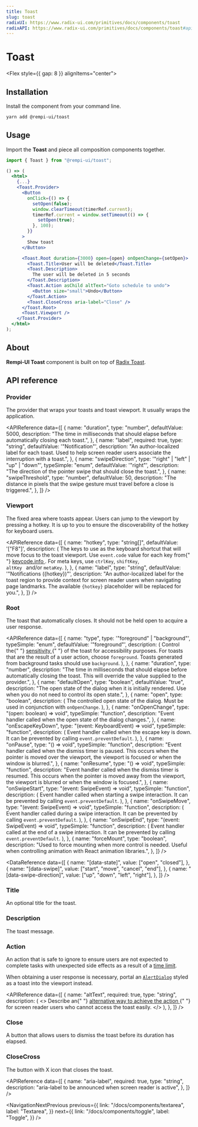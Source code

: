 ```yaml
---
title: Toast
slug: toast
radixUI: https://www.radix-ui.com/primitives/docs/components/toast
radixAPI: https://www.radix-ui.com/primitives/docs/components/toast#api-reference
---
```


# Toast

<Description text="A succinct message that is displayed temporarily." />

<Flex style={{ gap: 8 }} alignItems="center">
  <RadixUI href="https://www.radix-ui.com/primitives/docs/components/toast" />
  <RadixAPI href="https://www.radix-ui.com/primitives/docs/components/toast#api-reference" />
  <SelectVersion />
</Flex>

<PreviewComponent name="toast" />

## Installation

Install the component from your command line.

```bash
yarn add @rempi-ui/toast
```

## Usage

Import the <strong>Toast</strong> and piece all composition components together.

```jsx
import { Toast } from "@rempi-ui/toast";

() => (
  <html>
    {...}
    <Toast.Provider>
      <Button
        onClick={() => {
          setOpen(false);
          window.clearTimeout(timerRef.current);
          timerRef.current = window.setTimeout(() => {
            setOpen(true);
          }, 100);
        }}
      >
        Show toast
      </Button>

      <Toast.Root duration={3000} open={open} onOpenChange={setOpen}>
        <Toast.Title>User will be deleted</Toast.Title>
        <Toast.Description>
          The user will be deleted in 5 seconds
        </Toast.Description>
        <Toast.Action asChild altText="Goto schedule to undo">
          <Button size="small">Undo</Button>
        </Toast.Action>
        <Toast.CloseCross aria-label="Close" />
      </Toast.Root>
      <Toast.Viewport />
    </Toast.Provider>
  </html>
);
```

## About

<strong>Rempi-UI Toast</strong> component is built on top of [Radix Toast](https://www.radix-ui.com/primitives/docs/components/toast).

## API reference

### Provider

The provider that wraps your toasts and toast viewport. It usually wraps the application.

<MoreInfo
  componentName="Radix Toast Provider"
  componentLink="https://www.radix-ui.com/primitives/docs/components/toast#portal"
/>

<APIReference
  data={[
    {
      name: "duration",
      type: "number",
      defaultValue: 5000,
      description:
        "The time in milliseconds that should elapse before automatically closing each toast.",
    },
    {
      name: "label",
      required: true,
      type: "string",
      defaultValue: '"Notification"',
      description:
        "An author-localized label for each toast. Used to help screen reader users associate the interruption with a toast.",
    },
    {
      name: "swipeDirection",
      type: '"right" | "left" | "up" | "down"',
      typeSimple: "enum",
      defaultValue: '"right"',
      description:
        "The direction of the pointer swipe that should close the toast.",
    },
    {
      name: "swipeThreshold",
      type: "number",
      defaultValue: 50,
      description:
        "The distance in pixels that the swipe gesture must travel before a close is triggered.",
    },
  ]}
/>

### Viewport

The fixed area where toasts appear. Users can jump to the viewport by pressing a hotkey. It is up to you to ensure the discoverability of the hotkey for keyboard users.

<MoreInfo
  componentName="Radix Toast Viewport"
  componentLink="https://www.radix-ui.com/primitives/docs/components/toast#viewport"
/>

<APIReference
  data={[
    {
      name: "hotkey",
      type: "string[]",
      defaultValue: '["F8"]',
      description: (
        <span>
          The keys to use as the keyboard shortcut that will move focus to the
          toast viewport. Use <code>event.code</code> value for each key from{" "}
          <a href="https://keycode.info/" target="_blank">
            keycode.info
          </a>
          . For meta keys, use <code>ctrlKey</code>, <code>shiftKey</code>, <code>
            altKey
          </code> and/or <code>metaKey</code>.
        </span>
      ),
    },
    {
      name: "label",
      type: "string",
      defaultValue: '"Notifications ({hotkey})"',
      description:
        "An author-localized label for the toast region to provide context for screen reader users when navigating page landmarks. The available `{hotkey}` placeholder will be replaced for you.",
    },
  ]}
/>

### Root

The toast that automatically closes. It should not be held open to acquire a user response.

<MoreInfo
  componentName="Radix Toast Root"
  componentLink="https://www.radix-ui.com/primitives/docs/components/toast#root"
/>

<APIReference
  data={[
    {
      name: "type",
      type: '"foreground" | "background"',
      typeSimple: "enum",
      defaultValue: '"foreground"',
      description: (
        <span>
          Control the{" "}
          <a href="https://www.radix-ui.com/primitives/docs/components/toast#sensitivity">
            sensitivity
          </a>{" "}
          of the toast for accessibility purposes. For toasts that are the
          result of a user action, choose <code>foreground</code>. Toasts
          generated from background tasks should use <code>background</code>.
        </span>
      ),
    },
    {
      name: "duration",
      type: "number",
      description:
        "The time in milliseconds that should elapse before automatically closing the toast. This will override the value supplied to the provider.",
    },
    {
      name: "defaultOpen",
      type: "boolean",
      defaultValue: "true",
      description:
        "The open state of the dialog when it is initially rendered. Use when you do not need to control its open state.",
    },
    {
      name: "open",
      type: "boolean",
      description: (
        <span>
          The controlled open state of the dialog. Must be used in conjunction
          with <code>onOpenChange</code>.
        </span>
      ),
    },
    {
      name: "onOpenChange",
      type: "(open: boolean) => void",
      typeSimple: "function",
      description:
        "Event handler called when the open state of the dialog changes.",
    },
    {
      name: "onEscapeKeyDown",
      type: "(event: KeyboardEvent) => void",
      typeSimple: "function",
      description: (
        <span>
          Event handler called when the escape key is down. It can be prevented
          by calling <code>event.preventDefault</code>.
        </span>
      ),
    },
    {
      name: "onPause",
      type: "() => void",
      typeSimple: "function",
      description:
        "Event handler called when the dismiss timer is paused. This occurs when the pointer is moved over the viewport, the viewport is focused or when the window is blurred.",
    },
    {
      name: "onResume",
      type: "() => void",
      typeSimple: "function",
      description:
        "Event handler called when the dismiss timer is resumed. This occurs when the pointer is moved away from the viewport, the viewport is blurred or when the window is focused.",
    },
    {
      name: "onSwipeStart",
      type: "(event: SwipeEvent) => void",
      typeSimple: "function",
      description: (
        <span>
          Event handler called when starting a swipe interaction. It can be
          prevented by calling <code>event.preventDefault</code>.
        </span>
      ),
    },
    {
      name: "onSwipeMove",
      type: "(event: SwipeEvent) => void",
      typeSimple: "function",
      description: (
        <span>
          Event handler called during a swipe interaction. It can be prevented
          by calling <code>event.preventDefault</code>.
        </span>
      ),
    },
    {
      name: "onSwipeEnd",
      type: "(event: SwipeEvent) => void",
      typeSimple: "function",
      description: (
        <span>
          Event handler called at the end of a swipe interaction. It can be
          prevented by calling <code>event.preventDefault</code>.
        </span>
      ),
    },
    {
      name: "forceMount",
      type: "boolean",
      description:
        "Used to force mounting when more control is needed. Useful when controlling animation with React animation libraries.",
    },
  ]}
/>

<DataReference
  data={[
    {
      name: "[data-state]",
      value: ["open", "closed"],
    },
    {
      name: "[data-swipe]",
      value: ["start", "move", "cancel", "end"],
    },
    {
      name: "[data-swipe-direction]",
      value: ["up", "down", "left", "right"],
    },
  ]}
/>

### Title

An optional title for the toast.

<MoreInfo
  componentName="Radix Toast Title"
  componentLink="https://www.radix-ui.com/primitives/docs/components/toast#title"
/>

### Description

The toast message.

<MoreInfo
  componentName="Radix Toast Description"
  componentLink="https://www.radix-ui.com/primitives/docs/components/toast#description"
/>

### Action

An action that is safe to ignore to ensure users are not expected to complete tasks with unexpected side effects as a result of a [time limit](https://www.w3.org/TR/UNDERSTANDING-WCAG20/time-limits-required-behaviors.html).

When obtaining a user response is necessary, portal an [`AlertDialog`](/docs/components/alert-dialog) styled as a toast into the viewport instead.

<MoreInfo
  componentName="Radix Toast Action"
  componentLink="https://www.radix-ui.com/primitives/docs/components/toast#action"
/>

<APIReference
  data={[
    {
      name: "altText",
      required: true,
      type: "string",
      description: (
        <>
          Describe an{" "}
          <a href="https://www.radix-ui.com/primitives/docs/components/toast#alternative-action">
            alternative way to achieve the action
          </a>{" "}
          for screen reader users who cannot access the toast easily.
        </>
      ),
    },
  ]}
/>

### Close

A button that allows users to dismiss the toast before its duration has elapsed.

<MoreInfo
  componentName="Radix Toast Close"
  componentLink="https://www.radix-ui.com/primitives/docs/components/toast#close"
/>

### CloseCross

The button with X icon that closes the toast.

<APIReference
  data={[
    {
      name: "aria-label",
      required: true,
      type: "string",
      description: "aria-label to be announced when screen reader is active",
    },
  ]}
/>

<NavigationNextPrevious
  previous={{
    link: "/docs/components/textarea",
    label: "Textarea",
  }}
  next={{
    link: "/docs/components/toggle",
    label: "Toggle",
  }}
/>
